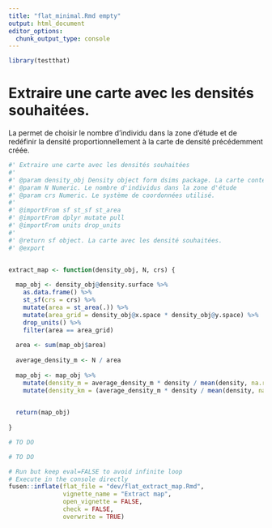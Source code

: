 ```yaml
---
title: "flat_minimal.Rmd empty"
output: html_document
editor_options: 
  chunk_output_type: console
---
```


```r
library(testthat)
```

<!--
 You need to run the 'description' chunk in the '0-dev_history.Rmd' file before continuing your code there.
-->

# Extraire une carte avec les densités souhaitées.

La permet de choisir le nombre d'individu dans la zone d'étude et de redéfinir la densité proportionnellement à la carte de densité précédemment créée.

```r

#' Extraire une carte avec les densités souhaitées
#'
#' @param density_obj Density object form dsims package. La carte contenant les densités.
#' @param N Numeric. Le nombre d'individus dans la zone d'étude
#' @param crs Numeric. Le système de coordonnées utilisé.
#'
#' @importFrom sf st_sf st_area
#' @importFrom dplyr mutate pull
#' @importFrom units drop_units
#'
#' @return sf object. La carte avec les densité souhaitées. 
#' @export


extract_map <- function(density_obj, N, crs) {
  
  map_obj <- density_obj@density.surface %>%
    as.data.frame() %>%
    st_sf(crs = crs) %>%
    mutate(area = st_area(.)) %>%
    mutate(area_grid = density_obj@x.space * density_obj@y.space) %>%
    drop_units() %>%
    filter(area == area_grid)
  
  area <- sum(map_obj$area)
  
  average_density_m <- N / area
  
  map_obj <- map_obj %>%
    mutate(density_m = average_density_m * density / mean(density, na.rm = TRUE)) %>%
    mutate(density_km = (average_density_m * density / mean(density, na.rm = TRUE)) * 1000000) %>%

  
  return(map_obj)
  
}

```

```r
# TO DO

```

```r
# TO DO 
```


```r
# Run but keep eval=FALSE to avoid infinite loop
# Execute in the console directly
fusen::inflate(flat_file = "dev/flat_extract_map.Rmd", 
               vignette_name = "Extract map",
               open_vignette = FALSE,
               check = FALSE,
               overwrite = TRUE)
```

